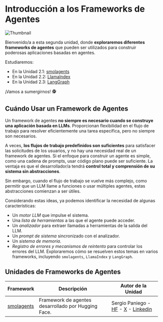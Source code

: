 # Introducción a los Frameworks de Agentes

<img src="https://huggingface.co/datasets/agents-course/course-images/resolve/main/en/unit2/thumbnail.jpg" alt="Thumbnail"/>

Bienvenido/a a esta segunda unidad, donde **exploraremos diferentes frameworks de agentes** que pueden ser utilizados para construir poderosas aplicaciones basadas en agentes.

Estudiaremos:

- En la Unidad 2.1: [smolagents](https://huggingface.co/docs/smolagents/es/index)  
- En la Unidad 2.2: [LlamaIndex](https://www.llamaindex.ai/)
- En la Unidad 2.3: [LangGraph](https://www.langchain.com/langgraph)

¡Vamos a sumergirnos! 🕵

## Cuándo Usar un Framework de Agentes

Un framework de agentes **no siempre es necesario cuando se construye una aplicación basada en LLMs**. Proporcionan flexibilidad en el flujo de trabajo para resolver eficientemente una tarea específica, pero no siempre son necesarios.

A veces, **los flujos de trabajo predefinidos son suficientes** para satisfacer las solicitudes de los usuarios, y no hay una necesidad real de un framework de agentes. Si el enfoque para construir un agente es simple, como una cadena de prompts, usar código plano puede ser suficiente. La ventaja es que el desarrollador/a tendrá **control total y comprensión de su sistema sin abstracciones**.

Sin embargo, cuando el flujo de trabajo se vuelve más complejo, como permitir que un LLM llame a funciones o usar múltiples agentes, estas abstracciones comienzan a ser útiles.

Considerando estas ideas, ya podemos identificar la necesidad de algunas características:

* Un *motor LLM* que impulse el sistema.
* Una *lista de herramientas* a las que el agente puede acceder.  
* Un *analizador* para extraer llamadas a herramientas de la salida del LLM.
* Un *prompt de sistema* sincronizado con el analizador.
* Un *sistema de memoria*.
* *Registro de errores y mecanismos de reintento* para controlar los errores del LLM.
Exploraremos cómo se resuelven estos temas en varios frameworks, incluyendo `smolagents`, `LlamaIndex` y `LangGraph`.

## Unidades de Frameworks de Agentes

| Framework  | Descripción | Autor de la Unidad |
|------------|----------------|----------------|
| [smolagents](./smolagents/introducción) | Framework de agentes desarrollado por Hugging Face. | Sergio Paniego - [HF](https://huggingface.co/sergiopaniego) - [X](https://x.com/sergiopaniego) - [Linkedin](https://www.linkedin.com/in/sergio-paniego-blanco) |
